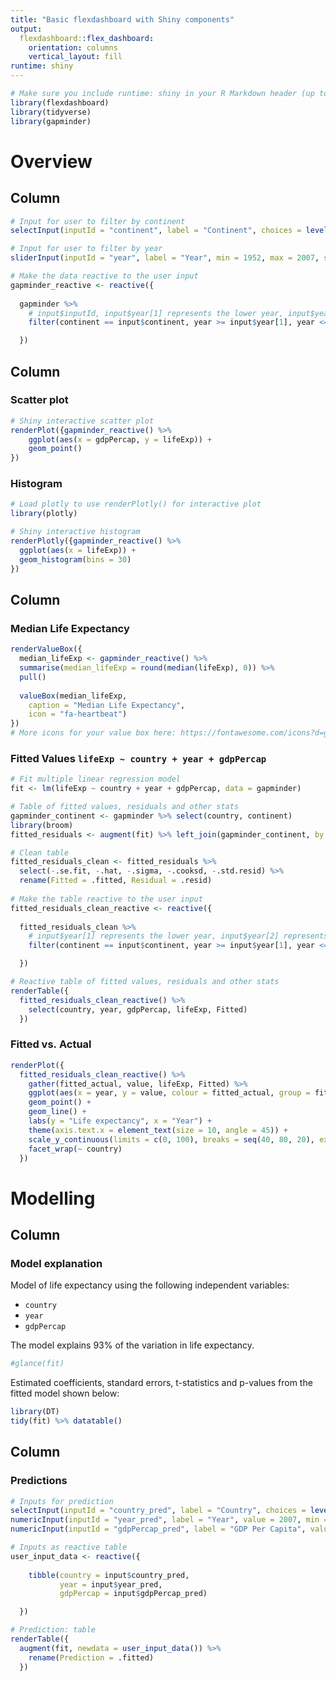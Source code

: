 ---
title: "Basic flexdashboard with Shiny components"
output: 
  flexdashboard::flex_dashboard:
    orientation: columns
    vertical_layout: fill
runtime: shiny
---

```{r setup, include=FALSE}
# Make sure you include runtime: shiny in your R Markdown header (up top) to enable Shiny functionality
library(flexdashboard)
library(tidyverse)
library(gapminder)
```

Overview
========================================

Column {data-width=200 .sidebar}
-----------------------------------------------------------------------

```{r}
# Input for user to filter by continent
selectInput(inputId = "continent", label = "Continent", choices = levels(gapminder$continent))

# Input for user to filter by year
sliderInput(inputId = "year", label = "Year", min = 1952, max = 2007, step = 5, value = c(1952, 2007))

# Make the data reactive to the user input
gapminder_reactive <- reactive({
  
  gapminder %>%
    # input$inputId, input$year[1] represents the lower year, input$year[2] represents the upper year 
    filter(continent == input$continent, year >= input$year[1], year <= input$year[2])

  }) 
```

Column {data-width=400}
-----------------------------------------------------------------------

### Scatter plot

```{r}
# Shiny interactive scatter plot
renderPlot({gapminder_reactive() %>%
    ggplot(aes(x = gdpPercap, y = lifeExp)) +
    geom_point()
})
```

### Histogram

```{r}
# Load plotly to use renderPlotly() for interactive plot
library(plotly)

# Shiny interactive histogram
renderPlotly({gapminder_reactive() %>%
  ggplot(aes(x = lifeExp)) +
  geom_histogram(bins = 30)
})
```


Column {data-width=400}
-----------------------------------------------------------------------

### Median Life Expectancy

```{r}
renderValueBox({
  median_lifeExp <- gapminder_reactive() %>% 
  summarise(median_lifeExp = round(median(lifeExp), 0)) %>%
  pull()
  
  valueBox(median_lifeExp,
    caption = "Median Life Expectancy",
    icon = "fa-heartbeat")
})
# More icons for your value box here: https://fontawesome.com/icons?d=gallery&q=health
```

### Fitted Values `lifeExp ~ country + year + gdpPercap` {data-height=360}

```{r}
# Fit multiple linear regression model
fit <- lm(lifeExp ~ country + year + gdpPercap, data = gapminder)

# Table of fitted values, residuals and other stats
gapminder_continent <- gapminder %>% select(country, continent)
library(broom)
fitted_residuals <- augment(fit) %>% left_join(gapminder_continent, by = "country")

# Clean table
fitted_residuals_clean <- fitted_residuals %>%
  select(-.se.fit, -.hat, -.sigma, -.cooksd, -.std.resid) %>%
  rename(Fitted = .fitted, Residual = .resid) 
  
# Make the table reactive to the user input
fitted_residuals_clean_reactive <- reactive({
  
  fitted_residuals_clean %>%
    # input$year[1] represents the lower year, input$year[2] represents the upper year 
    filter(continent == input$continent, year >= input$year[1], year <= input$year[2])

  })

# Reactive table of fitted values, residuals and other stats 
renderTable({
  fitted_residuals_clean_reactive() %>%
    select(country, year, gdpPercap, lifeExp, Fitted)
  })
```

### Fitted vs. Actual {data-height=600}

```{r}
renderPlot({
  fitted_residuals_clean_reactive() %>%
    gather(fitted_actual, value, lifeExp, Fitted) %>%
    ggplot(aes(x = year, y = value, colour = fitted_actual, group = fitted_actual)) +
    geom_point() +
    geom_line() +
    labs(y = "Life expectancy", x = "Year") +
    theme(axis.text.x = element_text(size = 10, angle = 45)) +
    scale_y_continuous(limits = c(0, 100), breaks = seq(40, 80, 20), expand = c(0, 0)) +
    facet_wrap(~ country) 
  })
```

Modelling
========================================

Column {data-width=500}
-----------------------------------------------------------------------

### Model explanation

Model of life expectancy using the following independent variables:

* `country`
* `year`
* `gdpPercap`

The model explains 93% of the variation in life expectancy.

```{r eval=FALSE}
#glance(fit)
```

Estimated coefficients, standard errors, t-statistics and p-values from the fitted model shown below:

```{r}
library(DT)
tidy(fit) %>% datatable()
```

Column {data-width=500}
-----------------------------------------------------------------------

### Predictions

```{r}
# Inputs for prediction
selectInput(inputId = "country_pred", label = "Country", choices = levels(gapminder$country))
numericInput(inputId = "year_pred", label = "Year", value = 2007, min = 1952, max = 2007)
numericInput(inputId = "gdpPercap_pred", label = "GDP Per Capita", value = 10000, min = 0, max = 120000)

# Inputs as reactive table
user_input_data <- reactive({
  
    tibble(country = input$country_pred, 
           year = input$year_pred, 
           gdpPercap = input$gdpPercap_pred)

  })

# Prediction: table
renderTable({
  augment(fit, newdata = user_input_data()) %>%
    rename(Prediction = .fitted)
  })
```

